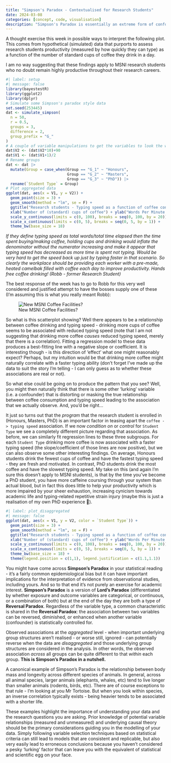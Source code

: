 ```yaml
---
title: "Simpson's Paradox - Contextualised for Research Students"
date: 2024-03-08
categories: [concept, code, visualisation]
description: "Simpson's Paradox is essentially an extreme form of confounding, characterised by a reversal of the effect estimate sign."
---
```


A thought exercise this week in possible ways to interpret the following plot. This comes from hypothetical (simulated) data that purports to assess research students productivity (measured by how quickly they can type) as a function of the number of standard cups of coffee they drink in a day.

::: callout-note
I am no way suggesting that these findings apply to MSNI research students who no doubt remain highly productive throughout their research careers.
:::

```r
#| label: setup
#| message: false
library(bayestestR)
library(ggplot2)
library(dplyr)
# Simulate some Simpson's paradox style data 
set.seed(253445)
dat <- simulate_simpson(
  n = 50,
  r = 0.5,
  groups = 3,
  difference = 2,
  group_prefix = "G_"
)
# A couple of variable manipulations to get the variables to look the way I want
dat$V2 <- (dat$V2*10)+90
dat$V1 <- (dat$V1+1)/2
# Rename groups
dat <- dat |> 
  mutate(Group = case_when(Group == "G_1" ~ "Honours",
                           Group == "G_2" ~ "Masters",
                           Group == "G_3" ~ "PhD")) |> 
  rename(`Student Type` = Group)
# Plot aggregated data
ggplot(dat, aes(x = V1, y = V2)) + 
  geom_point(size = 3) + 
  geom_smooth(method = "lm", se = F) +
  ggtitle("Research students - Typing speed as a function of coffee consumption") +
  xlab("Number of (standard) cups of coffee") + ylab("Words Per Minute (WPM)") +
  scale_y_continuous(limits = c(0, 100), breaks = seq(0, 100, by = 20)) +
  scale_x_continuous(limits = c(0, 5), breaks = seq(0, 5, by = 1)) +
  theme_bw(base_size = 18)
```

*If they define typing speed as total words/total time elapsed then the time spent buying/making coffee, holding cups and drinking would inflate the denominator without the numerator increasing and make it appear that typing speed has decreased as more time is spent not typing. Would be very hard to get the speed back up just by typing faster in that scenario. So clearly the workplace should be providing each worker with a pre-made, heated camelbak filled with coffee each day to improve productivity. Hands free coffee drinking! (Robb - former Research Student)*

The best response of the week has to go to Robb for this very well considered and justified attempt to have the bosses supply one of these (I'm assuming this is what you really meant Robb):

![New MSNI Coffee Facilities?](images/espresso.png)

So what is this scatterplot showing? Well there appears to be a relationship between coffee drinking and typing speed - drinking more cups of coffee seems to be associated with reduced typing speed (note that I am not suggesting that drinking more coffee *causes* reduced typing speed, merely that there is a correlation). Fitting a regression model to these data produces a best-fitting line with a negative slope or coefficient. It is interesting though - is this direction of 'effect' what one might reasonably expect? Perhaps, but my intuition would be that drinking more coffee might naturally correlate with a faster typing ability (don't forget I've made up the data to suit the story I'm telling - I can only guess as to whether these associations are real or not).

So what else could be going on to produce the pattern that you see? Well, you might then naturally think that there is some other 'lurking' variable (i.e. a confounder) that is distorting or masking the true relationship between coffee consumption and typing speed leading to the association that we actually observe. And, you'd be right...

It just so turns out that the *program* that the research student is enrolled in (Honours, Masters, PhD) is an important factor in teasing apart the `coffee -> typing speed` association. If we now *condition on* or *control* for `Student Type` we see a completely different picture regarding that association. As before, we can similarly fit regression lines to these three subgroups. For each `Student Type` drinking more coffee is now associated with a faster typing speed (the slope/coefficient of those lines are now positive), but we can also observe some other interesting findings. On average, Honours students drink the fewest cups of coffee and have the fastest typing speed - they are fresh and motivated. In contrast, PhD students drink the most coffee and have the slowest typing speed. My take on this (and again I'm sure this doesn't apply to MSNI students), is that by the time you've become a PhD student, you have more caffeine coursing through your system than actual blood, but in fact this does little to help your productivity which is more impaired by your sheer exhaustion, increasing cynicism towards academic life and typing-related repetitive strain injury (maybe this is just a realisation of my own PhD experience 🤔).

```r
#| label: plot_disaggregated
#| message: false
ggplot(dat, aes(x = V1, y = V2, color = `Student Type`)) + 
  geom_point(size = 3) + 
  geom_smooth(method = "lm", se = F) +
  ggtitle("Research students - Typing speed as a function of coffee consumption") +
  xlab("Number of (standard) cups of coffee") + ylab("Words Per Minute (WPM)") +
  scale_y_continuous(limits = c(0, 100), breaks = seq(0, 100, by = 20)) +
  scale_x_continuous(limits = c(0, 5), breaks = seq(0, 5, by = 1)) + 
  theme_bw(base_size = 18) +
  theme(legend.position = c(1,1), legend.justification = c(1.1,1.1))
```

You might have come across **Simpson's Paradox** in your statistical reading - it's a fairly common epidemiological bias but it can have important implications for the interpretation of evidence from observational studies, including yours. And so to that end it's not purely an exercise for academic interest. **Simpson's Paradox** is a version of **Lord's Paradox** (differentiated by whether exposure and outcome variables are categorical, or continuous, or a combination of both) but at the end of the day they are both a type of **Reversal Paradox**. Regardless of the variable type, a common characteristic is shared in the **Reversal Paradox**: the association between two variables can be reversed, diminished, or enhanced when another variable (confounder) is statistically controlled for.

::: callout-important
Observed associations at the *aggregated* level - when important underlying group structures aren't realised - or worse still, ignored - can potentially reverse when the data are *disaggregated* and those underlying group structures are considered in the analysis. In other words, the observed association *across* all groups can be quite different to that *within* each group. **This is Simpson's Paradox in a nutshell.**
:::

A canonical example of Simpson's Paradox is the relationship between body mass and longevity across different species of animals. In general, across all animal species, larger animals (elephants, whales, etc) tend to live longer than smaller animals (rodents, birds, etc). There are of course exceptions to that rule - I'm looking at you Mr Tortoise. But when you look within species, an inverse correlation typically exists - being heavier tends to be associated with a shorter life.

These examples highlight the importance of understanding your data and the research questions you are asking. Prior knowledge of potential variable relationships (measured and unmeasured) and underlying causal theory should be the primary considerations guiding you in the modelling of your data. Simply following variable selection techniques based on statistical criteria can still lead to models that are consistent and replicable, but also very easily lead to erroneous conclusions because you haven't considered a pesky 'lurking' factor that can leave you with the equivalent of statistical and scientific egg on your face.
